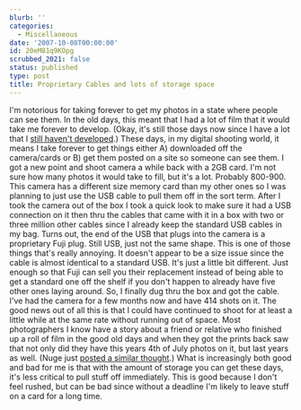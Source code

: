 ```yaml
---
blurb: ''
categories:
  - Miscellaneous
date: '2007-10-08T00:00:00'
id: 20eM81q9KOpg
scrubbed_2021: false
status: published
type: post
title: Proprietary Cables and lots of storage space
---
```


I'm notorious for taking forever to get my photos in a state where
people can see them. In the old days, this meant that I had a lot
of film that it would take me forever to develop. (Okay, it's still
those days now since I have a lot that I
[still haven't developed](http://www.alanwsmith.com/blog/2006/01/25/unprocessed-film/).)
These days, in my digital shooting world, it means I take forever
to get things either A) downloaded off the camera/cards or B) get
them posted on a site so someone can see them. I got a new point
and shoot camera a while back with a 2GB card. I'm not sure how
many photos it would take to fill, but it's a lot. Probably
800-900. This camera has a different size memory card than my other
ones so I was planning to just use the USB cable to pull them off
in the sort term. After I took the camera out of the box I took a
quick look to make sure it had a USB connection on it then thru the
cables that came with it in a box with two or three million other
cables since I already keep the standard USB cables in my bag.
Turns out, the end of the USB that plugs into the camera is a
proprietary Fuji plug. Still USB, just not the same shape. This is
one of those things that's really annoying. It doesn't appear to be
a size issue since the cable is almost identical to a standard USB.
It's just a little bit different. Just enough so that Fuji can sell
you their replacement instead of being able to get a standard one
off the shelf if you don't happen to already have five other ones
laying around. So, I finally dug thru the box and got the cable.
I've had the camera for a few months now and have 414 shots on it.
The good news out of all this is that I could have continued to
shoot for at least a little while at the same rate without running
out of space. Most photographers I know have a story about a friend
or relative who finished up a roll of film in the good old days and
when they got the prints back saw that not only did they have this
years 4th of July photos on it, but last years as well. (Nuge just
[posted a similar thought](http://noroomthanks.blogspot.com/2007/10/like-never-developing-film.html).)
What is increasingly both good and bad for me is that with the
amount of storage you can get these days, it's less critical to
pull stuff off immediately. This is good because I don't feel
rushed, but can be bad since without a deadline I'm likely to leave
stuff on a card for a long time.
